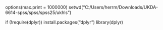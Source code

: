 options(max.print = 1000000)
setwd("C:/Users/herrm/Downloads/UKDA-6614-spss/spss/spss25/ukhls")

if (!require(dplyr)) install.packages("dplyr")
library(dplyr)
